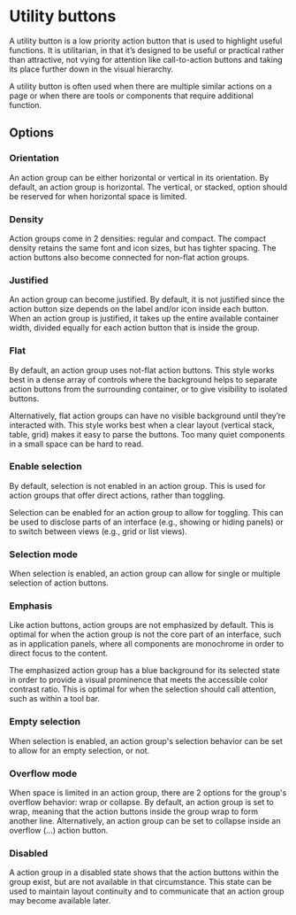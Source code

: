 # Utility buttons

A utility button is a low priority action button that is used to highlight useful functions. It is utilitarian, in that it’s designed to be useful or practical rather than attractive, not vying for attention like call-to-action buttons and taking its place further down in the visual hierarchy.

A utility button is often used when there are multiple similar actions on a page or when there are tools or components that require additional function.

## Options

### Orientation

An action group can be either horizontal or vertical in its orientation. By default, an action group is horizontal. The vertical, or stacked, option should be reserved for when horizontal space is limited.

### Density

Action groups come in 2 densities: regular and compact. The compact density retains the same font and icon sizes, but has tighter spacing. The action buttons also become connected for non-flat action groups.

### Justified

An action group can become justified. By default, it is not justified since the action button size depends on the label and/or icon inside each button. When an action group is justified, it takes up the entire available container width, divided equally for each action button that is inside the group.

### Flat

By default, an action group uses not-flat action buttons. This style works best in a dense array of controls where the background helps to separate action buttons from the surrounding container, or to give visibility to isolated buttons.

Alternatively, flat action groups can have no visible background until they’re interacted with. This style works best when a clear layout (vertical stack, table, grid) makes it easy to parse the buttons. Too many quiet components in a small space can be hard to read.

### Enable selection

By default, selection is not enabled in an action group. This is used for action groups that offer direct actions, rather than toggling.

Selection can be enabled for an action group to allow for toggling. This can be used to disclose parts of an interface (e.g., showing or hiding panels) or to switch between views (e.g., grid or list views).

### Selection mode

When selection is enabled, an action group can allow for single or multiple selection of action buttons.

### Emphasis

Like action buttons, action groups are not emphasized by default. This is optimal for when the action group is not the core part of an interface, such as in application panels, where all components are monochrome in order to direct focus to the content.

The emphasized action group has a blue background for its selected state in order to provide a visual prominence that meets the accessible color contrast ratio. This is optimal for when the selection should call attention, such as within a tool bar.

### Empty selection

When selection is enabled, an action group's selection behavior can be set to allow for an empty selection, or not.

### Overflow mode

When space is limited in an action group, there are 2 options for the group's overflow behavior: wrap or collapse. By default, an action group is set to wrap, meaning that the action buttons inside the group wrap to form another line. Alternatively, an action group can be set to collapse inside an overflow (...) action button.

### Disabled

A action group in a disabled state shows that the action buttons within the group exist, but are not available in that circumstance. This state can be used to maintain layout continuity and to communicate that an action group may become available later.
